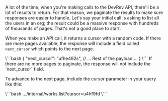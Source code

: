 A lot of the time, when you're making calls to the DevRev API, there'll be a lot of results to return. For that reason, we paginate the results to make sure responses are easier to handle.
Let's say your initial call is asking to list all the users in an org; the result could be a massive response with hundreds of thousands of pages. That's not a good place to start.

When you make an API call, it returns a cursor with a random code. If there are more pages available, the response will include a field called `next_cursor` which points to the next page.

<CodeBlock title = "Response">
\```bash
{
  "next_cursor": "ufhe492s",
  // ... Rest of the payload ...
}
\```
</CodeBlock>
If there are no more pages to paginate, the response will not include the `next_cursor` field.

To advance to the next page, include the cursor parameter in your query like this:

<CodeBlock title = "Request">
\```bash
.../internal/works.list?cursor=u4hf9fd
\```
</CodeBlock>
